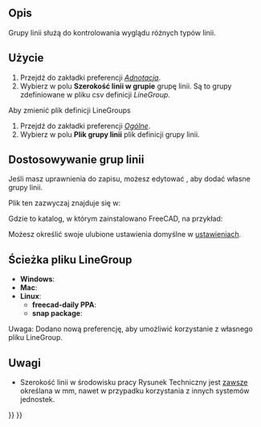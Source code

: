 <languages/>

{{Docnav/pl
|[[TechDraw_CosmeticEraser/pl|Usuń geometrie pomocnicze]]
|[[TechDraw_Templates/pl|Szablony]]
|[[TechDraw_Workbench/pl|środowisko pracy Rysunek Techniczny]]
|IconL=TechDraw_CosmeticEraser.svg
|IconR=
|IconC=Workbench_TechDraw.svg
}}

{{TOCright}}

<span id="Description"></span>
==Opis==

Grupy linii służą do kontrolowania wyglądu różnych typów linii.

<span id="Usage"></span>
==Użycie==

# Przejdź do zakładki preferencji ''[[TechDraw_Preferences/pl#Adnotacje|Adnotacja]]''.
# Wybierz w polu '''Szerokość linii w grupie''' grupę linii. Są to grupy zdefiniowane w pliku csv definicji ''LineGroup''.

Aby zmienić plik definicji LineGroups
# Przejdź do zakładki preferencji ''[[TechDraw_Preferences/pl#Ogólne|Ogólne]]''.
# Wybierz w polu '''Plik grupy linii''' plik definicji grupy linii.

<span id="Customizing_LineGroups"></span>
==Dostosowywanie grup linii==

Jeśli masz uprawnienia do zapisu, możesz edytować {{incode|LineGroup.csv}}, aby dodać własne grupy linii.

Plik ten zazwyczaj znajduje się w:

{{Code|code=
$INSTALL_DIR/Mod/TechDraw/LineGroup/LineGroup.csv
}}

Gdzie {{incode|$INSTALL_DIR}} to katalog, w którym zainstalowano FreeCAD, na przykład:

{{Code|code=
/usr/share/freecad/Mod/TechDraw/LineGroup/LineGroup.csv
}}

Możesz określić swoje ulubione ustawienia domyślne w [[TechDraw_Preferences/pl|ustawieniach]].

<span id="LineGroup_File_Path"></span>
==Ścieżka pliku LineGroup==

* '''Windows''': {{incode|C:\Program Files\FreeCAD\data\Mod\TechDraw\LineGroup\}}
* '''Mac''': {{incode|/Applications/FreeCAD.app/Contents/Resources/share/Mod/TechDraw/LineGroup/}}
* '''Linux''': {{incode|/usr/share/freecad/Mod/TechDraw/LineGroup/}}
** '''freecad-daily PPA''': {{incode|/usr/share/freecad-daily/Mod/TechDraw/LineGroup/}}
** '''snap package''': {{incode|/snap/freecad/current/usr/share/Mod/TechDraw/LineGroup}}
Uwaga: Dodano nową preferencję, aby umożliwić korzystanie z własnego pliku LineGroup.

{{Code|code=
;FreeCAD LineGroup Definitions
;Format: *GroupName,thin,graphic,thick,extra
;thin: hidden lines
;graphic: dimensions, centerlines
;thick: visible lines
;extra: not implemented
}}

{{Code|code=
*FC 0.25mm,0.13,0.18,0.25,0.50
*FC 0.35mm,0.18,0.25,0.35,0.70
*FC 0.50mm,0.25,0.35,0.50,1.0
*FC 0.70mm,0.35,0.50,0.70,1.4
*FC 1.00mm,0.50,0.70,1.00,2.00
}}

<span id="Note"></span>
==Uwagi==

* Szerokość linii w środowisku pracy Rysunek Techniczny jest <u>zawsze</u> określana w mm, nawet w przypadku korzystania z innych systemów jednostek.


{{Docnav/pl
|[[TechDraw_CosmeticEraser/pl|Usuń geometrie pomocnicze]]
|[[TechDraw_Templates/pl|Szablony]]
|[[TechDraw_Workbench/pl|środowisko pracy Rysunek Techniczny]]
|IconL=TechDraw_CosmeticEraser.svg
|IconR=
|IconC=Workbench_TechDraw.svg
}}

{{TechDraw_Tools_navi{{#translation:}}}}
{{Userdocnavi{{#translation:}}}}